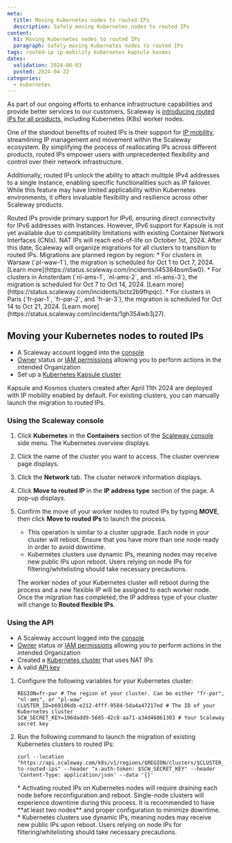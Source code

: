 ```yaml
---
meta:
  title: Moving Kubernetes nodes to routed IPs
  description: Safely moving Kubernetes nodes to routed IPs
content:
  h1: Moving Kubernetes nodes to routed IPs
  paragraph: Safely moving Kubernetes nodes to routed IPs
tags: routed-ip ip-mobility kubernetes kapsule kosmos
dates:
  validation: 2024-06-03
  posted: 2024-04-22
categories:
  - kubernetes
---
```


As part of our ongoing efforts to enhance infrastructure capabilities and provide better services to our customers, Scaleway is [introducing routed IPs for all products](https://www.scaleway.com/en/news/routed-ips-are-coming-to-all-scaleway-products/), including Kubernetes (K8s) worker nodes.

One of the standout benefits of routed IPs is their support for [IP mobility](/compute/instances/concepts/#ip-mobility), streamlining IP management and movement within the Scaleway ecosystem. By simplifying the process of reallocating IPs across different products, routed IPs empower users with unprecedented flexibility and control over their network infrastructure.

Additionally, routed IPs unlock the ability to attach multiple IPv4 addresses to a single Instance, enabling specific functionalities such as IP failover. While this feature may have limited applicability within Kubernetes environments, it offers invaluable flexibility and resilience across other Scaleway products.

<Message type="note">
  Routed IPs provide primary support for IPv6, ensuring direct connectivity for IPv6 addresses with Instances.
  However, IPv6 support for Kapsule is not yet available due to compatibility limitations with existing Container Network Interfaces (CNIs).
</Message>

<Message type="important">
    NAT IPs will reach end-of-life on October 1st, 2024. After this date, Scaleway will organize migrations for all clusters to transition to routed IPs.
    Migrations are planned region by region:
    * For clusters in Warsaw (`pl-waw-1`), the migration is scheduled for Oct 1 to Oct 7, 2024. [Learn more](https://status.scaleway.com/incidents/l45384bsm5w0).
    * For clusters in Amsterdam (`nl-ams-1`, `nl-ams-2`, and `nl-ams-3`), the migration is scheduled for Oct 7 to Oct 14, 2024. [Learn more](https://status.scaleway.com/incidents/bctz2b9fhpqc).
    * For clusters in Paris (`fr-par-1`, `fr-par-2`, and `fr-ar-3`), the migration is scheduled for Oct 14 to Oct 21, 2024. [Learn more](https://status.scaleway.com/incidents/1gh354wb3j27).
</Message>

## Moving your Kubernetes nodes to routed IPs

<Macro id="requirements" />

- A Scaleway account logged into the [console](https://console.scaleway.com/)
- [Owner](/identity-and-access-management/iam/concepts/#owner) status or [IAM permissions](/identity-and-access-management/iam/concepts/#permission) allowing you to perform actions in the intended Organization
- Set up a [Kubernetes Kapsule cluster](/containers/kubernetes/how-to/create-cluster/)

<Message type="note">
  Kapsule and Kosmos clusters created after April 11th 2024 are deployed with IP mobility enabled by default. For existing clusters, you can manually launch the migration to routed IPs.
</Message>

### Using the Scaleway console

1. Click **Kubernetes** in the **Containers** section of the [Scaleway console](https://console.scaleway.com/) side menu. The Kubernetes overview displays.
2. Click the name of the cluster you want to access. The cluster overview page displays.
3. Click the **Network** tab. The cluster network information displays.
4. Click **Move to routed IP** in the **IP address type** section of the page. A pop-up displays.
5. Confirm the move of your worker nodes to routed IPs by typing **MOVE**, then click **Move to routed IPs** to launch the process.
    <Message type="important">
      * This operation is similar to a cluster upgrade. Each node in your cluster will reboot. Ensure that you have more than one node ready in order to avoid downtime.
      * Kubernetes clusters use dynamic IPs, meaning nodes may receive new public IPs upon reboot. Users relying on node IPs for filtering/whitelisting should take necessary precautions.
    </Message>

    The worker nodes of your Kubernetes cluster will reboot during the process and a new flexible IP will be assigned to each worker node.
    Once the migration has completed, the IP address type of your cluster will change to **Routed flexible IPs**.

### Using the API

<Macro id="requirements" />

- A Scaleway account logged into the [console](https://console.scaleway.com/)
- [Owner](/identity-and-access-management/iam/concepts/#owner) status or [IAM permissions](/identity-and-access-management/iam/concepts/#permission) allowing you to perform actions in the intended Organization
- Created a [Kubernetes cluster](/containers/kubernetes/how-to/create-cluster/) that uses NAT IPs
- A valid [API key](/identity-and-access-management/iam/how-to/create-api-keys/)

1. Configure the following variables for your Kubernetes cluster:
    ```
    REGION=fr-par # The region of your cluster. Can be either "fr-par", "nl-ams", or "pl-waw"
    CLUSTER_ID=b69106db-e212-4fff-9584-5da4a47217ed # The ID of your Kubernetes cluster
    SCW_SECRET_KEY=196dadd9-5685-42c8-aa71-a34d46861303 # Your Scaleway secret key
    ```
2. Run the following command to launch the migration of existing Kubernetes clusters to routed IPs:
    ```
    curl --location "https://api.scaleway.com/k8s/v1/regions/$REGION/clusters/$CLUSTER_ID/migrate-to-routed-ips" --header "x-auth-token: $SCW_SECRET_KEY" --header 'Content-Type: application/json' --data '{}'
    ```
    <Message type="important">
      * Activating routed IPs on Kubernetes nodes will require draining each node before reconfiguration and reboot. Single-node clusters will experience downtime during this process.
        It is recommended to have **at least two nodes** and proper configuration to minimize downtime.
      * Kubernetes clusters use dynamic IPs, meaning nodes may receive new public IPs upon reboot. Users relying on node IPs for filtering/whitelisting should take necessary precautions.
    </Message>
